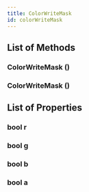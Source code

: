 ```yaml
---
title: ColorWriteMask
id: colorWriteMask
---
```


## List of Methods

### ColorWriteMask ()

### ColorWriteMask ()

## List of Properties

### bool r

### bool g

### bool b

### bool a

